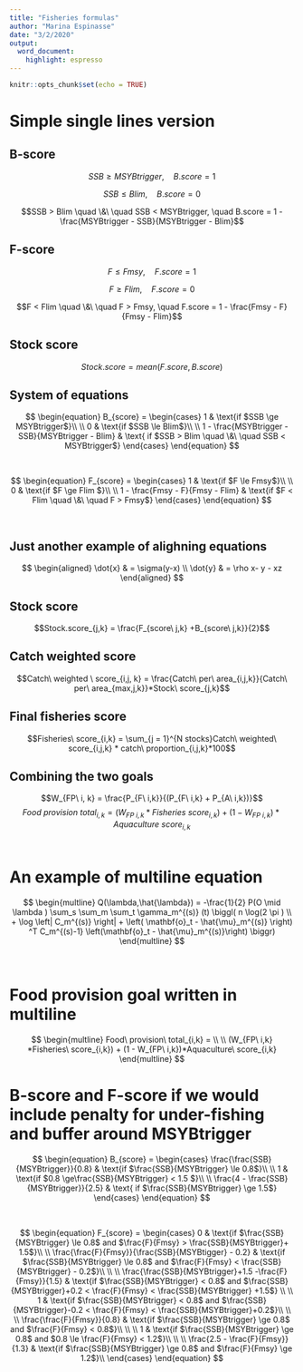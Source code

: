 ```yaml
---
title: "Fisheries formulas"
author: "Marina Espinasse"
date: "3/2/2020"
output:
  word_document:
    highlight: espresso
---
```


```r
knitr::opts_chunk$set(echo = TRUE)
```
# Simple single lines version
## B-score

$$SSB\ge MSYBtrigger, \quad  B.score = 1$$
\hspace{1cm} 


$$SSB \le Blim, \quad  B.score = 0 $$
\hspace{1cm} 

$$SSB > Blim  \quad  \&\ \quad SSB < MSYBtrigger, \quad B.score = 1 - \frac{MSYBtrigger - SSB}{MSYBtrigger - Blim}$$
\hspace{1cm} 

## F-score

$$F \le Fmsy, \quad  F.score = 1$$
\hspace{1cm}

$$F \ge Flim, \quad  F.score = 0$$
\hspace{1cm} 

$$F < Flim  \quad  \&\ \quad F > Fmsy, \quad F.score = 1 - \frac{Fmsy - F}{Fmsy - Flim}$$
\hspace{1cm} 

## Stock score
$$
$$
$$Stock.score = mean(F.score, B.score)$$

## System of equations


 $$
\begin{equation}
  B_{score} =
    \begin{cases}
      1 & \text{if $SSB \ge MSYBtrigger$}\\
    \\
      0 & \text{if $SSB \le Blim$}\\
    \\
      1 - \frac{MSYBtrigger - SSB}{MSYBtrigger - Blim} & \text{ if $SSB > Blim  \quad  \&\ \quad SSB < MSYBtrigger$}
    \end{cases}       
\end{equation}
 $$


$~$
$~$
$~$
$~$


 $$
\begin{equation}
  F_{score} =
    \begin{cases}
      1 & \text{if $F \le Fmsy$}\\
    \\  
      0 & \text{if $F \ge Flim $}\\
      \\
      1 - \frac{Fmsy - F}{Fmsy - Flim} & \text{if $F < Flim  \quad  \&\ \quad F > Fmsy$}
    \end{cases}       
\end{equation}
 $$
 
$~$
$~$
$~$



## Just another example of alighning equations
$$
\begin{aligned}
  \dot{x} & = \sigma(y-x) \\
  \dot{y} & = \rho x- y - xz 
\end{aligned}
$$


##  Stock score 

$$Stock.score_{j,k} = \frac{F_{score\ j,k} +B_{score\ j,k}}{2}$$  
  
  
  
##  Catch weighted score
$$Catch\ weighted \ score_{i,j, k} = \frac{Catch\ per\ area_{i,j,k}}{Catch\ per\ area_{max,j,k}}*Stock\ score_{j,k}$$



## Final fisheries score

$$Fisheries\ score_{i,k} = \sum_{j = 1}^{N stocks}Catch\ weighted\ score_{i,j,k} * catch\ proportion_{i,j,k}*100$$
  
## Combining the two goals
$$W_{FP\ i, k} = \frac{P_{F\ i,k}}{(P_{F\ i,k} + P_{A\ i,k})}$$
$$Food\ provision\ total_{i,k} = (W_{FP\ i,k} *Fisheries\ score_{i,k}) + (1 - W_{FP\ i,k})*Aquaculture\ score_{i,k}$$
$~$
$~$
$~$
  
# An example of multiline equation
$$
\begin{multline}
  Q(\lambda,\hat{\lambda}) = -\frac{1}{2} P(O \mid \lambda ) \sum_s \sum_m \sum_t \gamma_m^{(s)} (t) \biggl( n \log(2 \pi ) \\
  + \log \left| C_m^{(s)} \right| + \left( \mathbf{o}_t - \hat{\mu}_m^{(s)} \right) ^T C_m^{(s)-1} \left(\mathbf{o}_t - \hat{\mu}_m^{(s)}\right) \biggr)
\end{multline}
$$



$~$
$~$
$~$


# Food provision goal written in multiline
$$
\begin{multline}
  Food\ provision\ total_{i,k}  = \\
  \\
  (W_{FP\ i,k} *Fisheries\ score_{i,k}) + (1 - W_{FP\ i,k})*Aquaculture\ score_{i,k}  
\end{multline}
$$




# B-score and F-score if we would include penalty for under-fishing and buffer around MSYBtrigger





 $$
\begin{equation}
  B_{score} =
    \begin{cases}
      \frac{\frac{SSB}{MSYBtrigger}}{0.8} & \text{if $\frac{SSB}{MSYBtrigger} \le 0.8$}\\
    \\
      1 & \text{if $0.8  \ge\frac{SSB}{MSYBtrigger} < 1.5 $}\\
    \\
      \frac{4 - \frac{SSB}{MSYBtrigger}}{2.5}  & \text{ if $\frac{SSB}{MSYBtrigger} \ge 1.5$}
    \end{cases}       
\end{equation}
 $$

$~$
$~$
$~$
$~$
$~$
$~$

 $$
\begin{equation}
  F_{score} =
    \begin{cases}
    0  & \text{if $\frac{SSB}{MSYBtrigger} \le 0.8$ and $\frac{F}{Fmsy} > \frac{SSB}{MSYBtrigger}+ 1.5$}\\
    \\  
    \frac{\frac{F}{Fmsy}}{\frac{SSB}{MSYBtigger} - 0.2} & \text{if $\frac{SSB}{MSYBtrigger} \le 0.8$ and $\frac{F}{Fmsy} < \frac{SSB}{MSYBtrigger} - 0.2$}\\
      \\
      \\
       \frac{\frac{SSB}{MSYBtrigger}+1.5 -\frac{F}{Fmsy}}{1.5} & \text{if $\frac{SSB}{MSYBtrigger} < 0.8$ and $\frac{SSB}{MSYBtrigger}+0.2 < \frac{F}{Fmsy} < \frac{SSB}{MSYBtrigger} +1.5$}
      \\
      \\
      1  & \text{if $\frac{SSB}{MSYBtrigger} < 0.8$ and $\frac{SSB}{MSYBtrigger}-0.2 < \frac{F}{Fmsy} < \frac{SSB}{MSYBtrigger}+0.2$}\\
      \\
      \\
      \frac{\frac{F}{Fmsy}}{0.8} & \text{if $\frac{SSB}{MSYBtrigger} \ge 0.8$ and $\frac{F}{Fmsy} < 0.8$}\\
      \\
      \\
      1 & \text{if $\frac{SSB}{MSYBtrigger} \ge 0.8$ and   $0.8 \le \frac{F}{Fmsy} < 1.2$}\\
      \\
      \\
      \frac{2.5 - \frac{F}{Fmsy}}{1.3} & \text{if $\frac{SSB}{MSYBtrigger} \ge 0.8$  and $\frac{F}{Fmsy} \ge 1.2$}\\
    \end{cases}       
\end{equation}
 $$
 





  
  